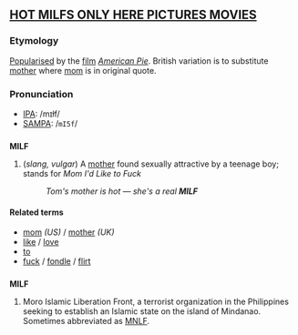 ====
====
====
====
==[http://www.milfhunter.com/main.htm?id=topmilf HOT MILFS ONLY HERE PICTURES MOVIES]==
====
====
====
====
===Etymology===
[[Popularise]]d by the [[film]] ''[[w:American Pie_(movie)|American Pie]]''.  British variation is to substitute [[mother]] where [[mom]] is in original quote.

===Pronunciation===
*[[Wiktionary:Pronunciation_key|IPA]]: /mɪɫf/
*[[Wiktionary:Pronunciation_key|SAMPA]]: /<tt>mI5f</tt>/

==={{Acronym}}===
'''MILF'''
# (''slang, vulgar'') A [[mother]] found sexually attractive by a teenage boy; stands for ''Mom I'd Like to Fuck''
#:''Tom's mother is hot &mdash; she's a real '''MILF'''''

====Related terms====
*[[mom]] ''(US)'' / [[mother]] ''(UK)''
*[[like]] / [[love]]
*[[to]]
*[[fuck]] / [[fondle]] / [[flirt]]

==={{Abbreviation}}===
'''MILF'''
# Moro Islamic Liberation Front, a terrorist organization in the Philippines seeking to establish an Islamic state on the island of Mindanao.  Sometimes abbreviated as [[MNLF]].